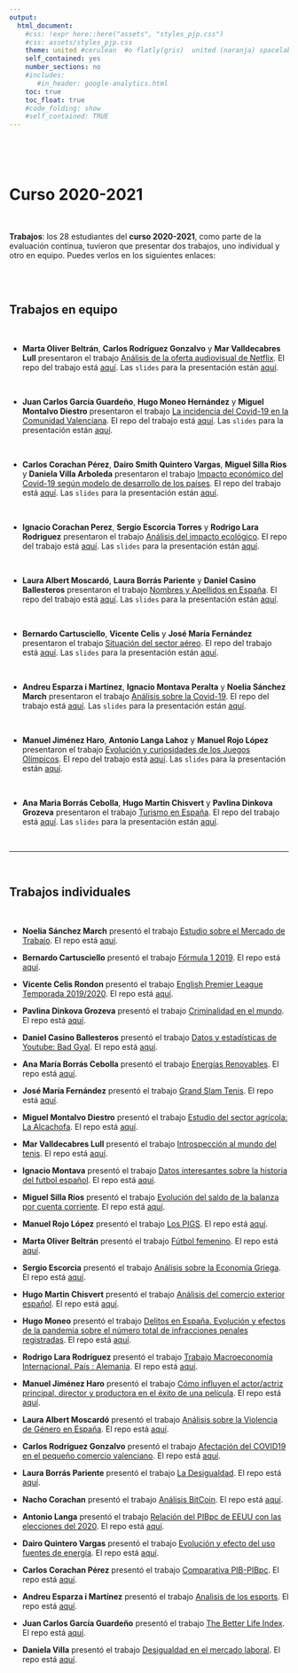 ```yaml
---
output:
  html_document:
    #css: !expr here::here("assets", "styles_pjp.css") 
    #css: assets/styles_pjp.css
    theme: united #cerulean  #o flatly(gris)  united (naranja) spacelab(azulito) o yeti o faltly o sandstone    #highlight: kate 
    self_contained: yes
    number_sections: no
    #includes:
       #in_header: google-analytics.html
    toc: true
    toc_float: true
    #code_folding: show
    #self_contained: TRUE
---
```



<br>



<br>

# Curso 2020-2021

<br>

<div class = "blue">
**Trabajos**: los 28 estudiantes del **curso 2020-2021**, como parte de la evaluación continua, tuvieron que presentar dos trabajos, uno individual y otro en equipo. Puedes verlos en los siguientes enlaces:
</div>


<br><br>

## Trabajos en equipo

<br>

- **Marta Oliver Beltrán**, **Carlos Rodríguez Gonzalvo** y **Mar Valldecabres Lull** presentaron el trabajo [Análisis de la oferta audiovisual de Netflix](https://martaoliver.github.io/trabajo_BigData_equipo/){target="_blank"}. El repo del trabajo está [aquí](https://github.com/martaoliver/trabajo_BigData_equipo){target="_blank"}.  Las `slides` para la presentación están [aquí](https://martaoliver.github.io/trabajo_BigData_slides/){target="_blank"}.

<br> 

- **Juan Carlos García Guardeño**, **Hugo Moneo Hernández** y **Miguel Montalvo Diestro** presentaron el trabajo [La incidencia del Covid-19 en la Comunidad Valenciana](https://Miguercios.github.io/trabajo_BigData_equipo/){target="_blank"}. El repo del trabajo está [aquí](https://github.com/Miguercios/trabajo_BigData_equipo){target="_blank"}. Las `slides` para la presentación están [aquí](https://Miguercios.github.io/trabajo_BigData_slides/){target="_blank"}.

<br>

- **Carlos Corachan Pérez**, **Dairo Smith Quintero Vargas**, **Miguel Silla Rios** y **Daniela Villa Arboleda** presentaron el trabajo [Impacto económico del Covid-19 según modelo de desarrollo de los países](https://Daiquin.github.io/trabajo_BigData_equipo/){target="_blank"}. El repo del trabajo está [aquí](https://github.com/Daiquin/trabajo_BigData_equipo){target="_blank"}. Las `slides` para la presentación están [aquí](https://Daiquin.github.io/trabajo_BigData_slides/){target="_blank"}.

<br>

- **Ignacio Corachan Perez**, **Sergio Escorcia Torres** y **Rodrigo Lara Rodriguez** presentaron el trabajo [Análisis del impacto ecológico](https://rodri45l.github.io/trabajo_BigData_equipo/){target="_blank"}. El repo del trabajo está [aquí](https://github.com/rodri45l/trabajo_BigData_equipo){target="_blank"}. Las `slides` para la presentación están [aquí](https://rodri45l.github.io/trabajo_BigData_slides/){target="_blank"}.

<br>


- **Laura Albert Moscardó**, **Laura Borrás Pariente** y **Daniel Casino Ballesteros** presentaron el trabajo [Nombres y Apellidos en España](https://dasdfg098.github.io/trabajo_BigData_equipo/){target="_blank"}. El repo del trabajo está [aquí](https://github.com/dasdfg098/trabajo_BigData_equipo){target="_blank"}. Las `slides` para la presentación están [aquí](https://dasdfg098.github.io/trabajo_BigData_slides/){target="_blank"}.

<br>

- **Bernardo Cartusciello**, **Vicente Celis** y **José María Fernández** presentaron el trabajo [Situación del sector aéreo](https://bernicartusciello.github.io/trabajo_BigData_equipo/){target="_blank"}. El repo del trabajo está [aquí](https://github.com/bernicartusciello/trabajo_BigData_equipo){target="_blank"}. Las `slides` para la presentación están [aquí](https://bernicartusciello.github.io/trabajo_BigData_slides/){target="_blank"}.


<br>

- **Andreu Esparza i Martinez**, **Ignacio Montava Peralta** y **Noelia Sánchez March** presentaron el trabajo [Análisis sobre la Covid-19](https://nosan5.github.io/trabajo_BigData_equipo/){target="_blank"}. El repo del trabajo está [aquí](https://github.com/nosan5/trabajo_BigData_equipo){target="_blank"}. Las `slides` para la presentación están [aquí](https://nosan5.github.io/trabajo_BigData_slides/){target="_blank"}.

<br>

- **Manuel Jiménez Haro**, **Antonio Langa Lahoz** y **Manuel Rojo López** presentaron el trabajo [Evolución y curiosidades de los Juegos Olímpicos](https://manujimenez62.github.io/trabajo_BigData_equipo/){target="_blank"}. El repo del trabajo está [aquí](https://github.com/manujimenez62/trabajo_BigData_equipo){target="_blank"}. Las `slides` para la presentación están [aquí](https://manujimenez62.github.io/trabajo_BigData_slides/){target="_blank"}.


<br>

- **Ana Maria Borrás Cebolla**, **Hugo Martin Chisvert** y **Pavlina Dinkova Grozeva** presentaron el trabajo [Turismo en España](https://xi765.github.io/trabajo_BigData_equipo/){target="_blank"}. El repo del trabajo está [aquí](https://github.com/xi765/trabajo_BigData_equipo){target="_blank"}. Las `slides` para la presentación están [aquí](https://xi765.github.io/trabajo_BigData_slides/){target="_blank"}.



<br>


----------------------------------

<br>

## Trabajos individuales

<br>

- **Noelia Sánchez March** presentó el trabajo [Estudio sobre el Mercado de Trabajo](https://nosan5.github.io/trabajo_BigData/){target="_blank"}. El repo está [aquí](https://github.com/nosan5/trabajo_BigData){target="_blank"}.

- **Bernardo Cartusciello** presentó el trabajo [Fórmula 1 2019](https://bernicartusciello.github.io/trabajo_BigData/){target="_blank"}. El repo está [aquí](https://github.com/bernicartusciello/trabajo_BigData){target="_blank"}.

- **Vicente Celis Rondon** presentó el trabajo [English Premier League Temporada 2019/2020](https://vicentecelisr.github.io/trabajo_BigData/){target="_blank"}. El repo está [aquí](https://github.com/vicentecelisr/trabajo_BigData){target="_blank"}.

- **Pavlina Dinkova Grozeva** presentó el trabajo [Criminalidad en el mundo](https://pavlinadinkova.github.io/trabajo_BigData/){target="_blank"}. El repo está [aquí](https://github.com/pavlinadinkova/trabajo_BigData){target="_blank"}.

- **Daniel Casino Ballesteros** presentó el trabajo [Datos y estadísticas de Youtube: Bad Gyal](https://dasdfg098.github.io/trabajo_BigData/){target="_blank"}. El repo está [aquí](https://github.com/dasdfg098/trabajo_BigData){target="_blank"}.

- **Ana María Borrás Cebolla** presentó el trabajo [Energías Renovables](https://AnaMaria1198.github.io/trabajo_BigData/){target="_blank"}. El repo está [aquí](https://github.com/AnaMaria1198/trabajo_BigData){target="_blank"}.

- **José María Fernández** presentó el trabajo [Grand Slam Tenis](https://josemafc.github.io/trabajo_BigData/){target="_blank"}. El repo está [aquí](https://github.com/josemafc/trabajo_BigData){target="_blank"}.

- **Miguel Montalvo Diestro** presentó el trabajo [Estudio del sector agrícola: La Alcachofa](https://miguercios.github.io/trabajo_BigData/){target="_blank"}. El repo está [aquí](https://github.com/miguercios/trabajo_BigData){target="_blank"}.

- **Mar Valldecabres Lull** presentó el trabajo [Introspección al mundo del tenis](https://Valldecabres.github.io/trabajo_BigData/){target="_blank"}. El repo está [aquí](https://github.com/Valldecabres/trabajo_BigData){target="_blank"}.

- **Ignacio Montava** presentó el trabajo [Datos interesantes sobre la historia del futbol español](https://imontava10.github.io/trabajo_BigData/){target="_blank"}. El repo está [aquí](https://github.com/imontava10/trabajo_BigData){target="_blank"}.

- **Miguel Silla Ríos** presentó el trabajo [Evolución del saldo de la balanza por cuenta corriente](https://MiguelSillaRios.github.io/trabajo_BigData/){target="_blank"}. El repo está [aquí](https://github.com/MiguelSillaRios/trabajo_BigData){target="_blank"}.

- **Manuel Rojo López** presentó el trabajo [Los PIGS](https://roloma6.github.io/trabajo_BigData/){target="_blank"}. El repo está [aquí](https://github.com/roloma6/trabajo_BigData){target="_blank"}.

- **Marta Oliver Beltrán** presentó el trabajo [Fútbol femenino](https://martaoliver.github.io/trabajo_BigData/){target="_blank"}. El repo está [aquí](https://github.com/martaoliver/trabajo_BigData){target="_blank"}.

- **Sergio Escorcia** presentó el trabajo [Análisis sobre la Economía Griega](https://seresto.github.io/trabajo_BigData/){target="_blank"}. El repo está [aquí](https://github.com/seresto/trabajo_BigData){target="_blank"}.
 
- **Hugo Martin Chisvert** presentó el trabajo [Análisis del comercio exterior español](https://xi765.github.io/trabajo_BigData/){target="_blank"}. El repo está [aquí](https://github.com/xi765/trabajo_BigData){target="_blank"}.

- **Hugo Moneo** presentó el trabajo [Delitos en España. Evolución y efectos de la pandemia sobre el número total de infracciones penales registradas](https://hugomn0.github.io/trabajo_BigData/){target="_blank"}. El repo está [aquí](https://github.com/hugomn0/trabajo_BigData){target="_blank"}.

- **Rodrigo Lara Rodríguez** presentó el trabajo [Trabajo Macroeconomía Internacional. País : Alemania](https://rodri45l.github.io/trabajo_BigData/){target="_blank"}. El repo está [aquí](https://github.com/rodri45l/trabajo_BigData){target="_blank"}.

- **Manuel Jiménez Haro** presentó el trabajo [Cómo influyen el actor/actriz principal, director y productora en el éxito de una película](https://manujimenez62.github.io/trabajo_BigData/){target="_blank"}. El repo está [aquí](https://github.com/manujimenez62/trabajo_BigData){target="_blank"}.

- **Laura Albert Moscardó** presentó el trabajo [Análisis sobre la Violencia de Género en España](https://laualmos.github.io/trabajo_BigData/){target="_blank"}. El repo está [aquí](https://github.com/laualmos/trabajo_BigData){target="_blank"}.

- **Carlos Rodríguez Gonzalvo** presentó el trabajo [Afectación del COVID19 en el pequeño comercio valenciano](https://carlosrodriguezgonzalvo.github.io/trabajo_BigData/){target="_blank"}. El repo está [aquí](https://github.com/carlosrodriguezgonzalvo/trabajo_BigData){target="_blank"}.

- **Laura Borrás Pariente** presentó el trabajo [La Desigualdad](https://laura3699.github.io/trabajo_BigData/){target="_blank"}. El repo está [aquí](https://github.com/laura3699/trabajo_BigData){target="_blank"}.

- **Nacho Corachan** presentó el trabajo [Análisis BitCoin](https://Nacho-CP.github.io/trabajo_BigData/){target="_blank"}. El repo está [aquí](https://github.com/Nacho-CP/trabajo_BigData){target="_blank"}.


- **Antonio Langa** presentó el trabajo [Relación del PIBpc de EEUU con las elecciones del 2020](https://Antonio202021.github.io/trabajo_BigData/){target="_blank"}. El repo está [aquí](https://github.com/Antonio202021/trabajo_BigData){target="_blank"}.


- **Dairo Quintero Vargas** presentó el trabajo [Evolución y efecto del uso fuentes de energía](https://Daiquin.github.io/trabajo_BigData/){target="_blank"}. El repo está [aquí](https://github.com/Daiquin/trabajo_BigData){target="_blank"}.


- **Carlos Corachan Pérez** presentó el trabajo [Comparativa PIB-PIBpc](https://carcope.github.io/trabajo_BigData/){target="_blank"}. El repo está [aquí](https://github.com/carcope/trabajo_BigData){target="_blank"}.

- **Andreu Esparza i Martínez** presentó el trabajo [Analisis de los esports](https://Andreuesparza.github.io/trabajo_BigData/){target="_blank"}. El repo está [aquí](https://github.com/Andreuesparza/trabajo_BigData){target="_blank"}.


- **Juan Carlos García Guardeño** presentó el trabajo [The Better Life Index](https://carlosmanises.github.io/trabajo_BigData/){target="_blank"}. El repo está [aquí](https://github.com/carlosmanises/trabajo_BigData){target="_blank"}.


- **Daniela Villa** presentó el trabajo [Desigualdad en el mercado laboral](https://daalviar.github.io/trabajo_BigData/){target="_blank"}. El repo está [aquí](https://github.com/daalviar/trabajo_BigData){target="_blank"}.


<br><br><br>


<div class="tocify-extend-page" data-unique="tocify-extend-page" style="height: 0;"></div>
